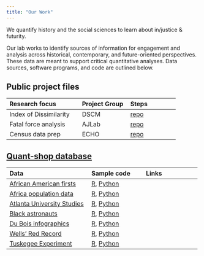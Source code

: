 ```yaml
---
title: "Our Work"
---
```


We quantify history and the social sciences to learn about in/justice & futurity.

Our lab works to identify sources of information for engagement and analysis across historical, contemporary, and future-oriented perspectives. These data are meant to support critical quantitative analyses. Data sources, software programs, and code are outlined below.

## Public project files

::: column-inset
| Research focus | Project Group | Steps |
|:--|:-|:-|
| Index of Dissimilarity | DSCM | [repo]() |
| Fatal force analysis | AJLab | [repo](https://github.com/quant-shop/fatalv2){target="_blank"} |
| Census data prep | ECHO | [repo](https://github.com/professornaite/echo){target="_blank"} |
:::

## [Quant-shop database](https://github.com/quant-shop){target="_blank"}

::: column-inset
| Data | Sample code | Links |
|:--|:-|:-|
| [African American firsts](https://github.com/quant-shop/african-american-firsts){target="_blank"} | [R](), [Python]() | |
| [Africa population data](https://github.com/quant-shop/african-pop-data){target="_blank"} | [R](), [Python]() | |
| [Atlanta University Studies](https://github.com/quant-shop/black-astronauts){target="_blank"} | [R](), [Python]() | |
| [Black astronauts](https://github.com/quant-shop/black-astronauts){target="_blank"} | [R](), [Python]() | |
| [Du Bois infographics](https://github.com/quant-shop/black-astronauts){target="_blank"} | [R](), [Python]() | |
| [Wells' Red Record](https://github.com/quant-shop/red-record){target="_blank"} | [R](), [Python]() | |
| [Tuskegee Experiment](https://github.com/quant-shop/tuskegee-experiment){target="_blank"} | [R](), [Python]() | |
:::

